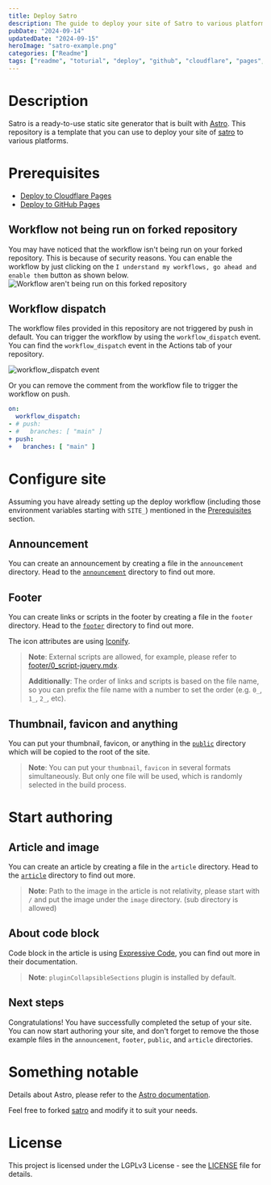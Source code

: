 ```yaml
---
title: Deploy Satro
description: The guide to deploy your site of Satro to various platforms.
pubDate: "2024-09-14"
updatedDate: "2024-09-15"
heroImage: "satro-example.png"
categories: ["Readme"]
tags: ["readme", "toturial", "deploy", "github", "cloudflare", "pages", "github-actions", "wrangler"]
---
```


# Description

Satro is a ready-to-use static site generator that is built with [Astro](https://astro.build/). This repository is a template that you can use to deploy your site of [satro](https://github.com/sakkyoi/satro) to various platforms.

# Prerequisites

- [Deploy to Cloudflare Pages](/article/deploy-cloudflare)
- [Deploy to GitHub Pages](/article/deploy-github)

## Workflow not being run on forked repository

You may have noticed that the workflow isn't being run on your forked repository. This is because of security reasons. You can enable the workflow by just clicking on the `I understand my workflows, go ahead and enable them` button as shown below.
![Workflow aren't being run on this forked repository](/github-workflow-arent-being-run-on-this-forked-repository.png)

## Workflow dispatch

The workflow files provided in this repository are not triggered by push in default. You can trigger the workflow by using the `workflow_dispatch` event. You can find the `workflow_dispatch` event in the Actions tab of your repository.

![workflow_dispatch event](/github-workflow-dispatch-event.png)

Or you can remove the comment from the workflow file to trigger the workflow on push.

```yaml title=".github/workflows/*.yaml" del={3-4} ins={5-6}
on:
  workflow_dispatch:
- # push:
- #   branches: [ "main" ]
+ push:
+   branches: [ "main" ]
```

# Configure site

Assuming you have already setting up the deploy workflow (including those environment variables starting with `SITE_`) mentioned in the [Prerequisites](#prerequisites) section.

## Announcement

You can create an announcement by creating a file in the `announcement` directory. Head to the [`announcement`](https://github.com/sakkyoi/deploy-satro/tree/main/announcement) directory to find out more.

## Footer

You can create links or scripts in the footer by creating a file in the `footer` directory. Head to the [`footer`](https://github.com/sakkyoi/deploy-satro/tree/main/footer/) directory to find out more.

The icon attributes are using [Iconify](https://icon-sets.iconify.design/).

> **Note**: External scripts are allowed, for example, please refer to [footer/0_script-jquery.mdx](https://github.com/sakkyoi/deploy-satro/tree/main/footer/0_script-jquery.mdx).
>
> **Additionally**: The order of links and scripts is based on the file name, so you can prefix the file name with a number to set the order (e.g. `0_`, `1_`, `2_`, etc).

## Thumbnail, favicon and anything

You can put your thumbnail, favicon, or anything in the [`public`](https://github.com/sakkyoi/deploy-satro/tree/main/public/) directory which will be copied to the root of the site.

> **Note**: You can put your `thumbnail`, `favicon` in several formats simultaneously. But only one file will be used, which is randomly selected in the build process.

# Start authoring

## Article and image

You can create an article by creating a file in the `article` directory. Head to the [`article`](https://github.com/sakkyoi/deploy-satro/tree/main/article/) directory to find out more.

> **Note**: Path to the image in the article is not relativity, please start with `/` and put the image under the `image` directory. (sub directory is allowed)

## About code block

Code block in the article is using [Expressive Code](https://expressive-code.com/), you can find out more in their documentation.

> **Note**: `pluginCollapsibleSections` plugin is installed by default.

## Next steps

Congratulations! You have successfully completed the setup of your site. You can now start authoring your site, and don't forget to remove the those example files in the `announcement`, `footer`, `public`, and `article` directories.

# Something notable

Details about Astro, please refer to the [Astro documentation](https://docs.astro.build/).

Feel free to forked [satro](https://github.com/sakkyoi/satro) and modify it to suit your needs.

# License

This project is licensed under the LGPLv3 License - see the [LICENSE](https://github.com/sakkyoi/deploy-satro/tree/main/LICENSE) file for details.
